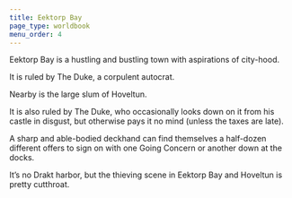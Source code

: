 ```yaml
---
title: Eektorp Bay
page_type: worldbook
menu_order: 4
---
```


Eektorp Bay is a hustling and bustling town with aspirations of city-hood.

It is ruled by The Duke, a corpulent autocrat.

Nearby is the large slum of Hoveltun.

It is also ruled by The Duke, who occasionally looks down on it from his castle in disgust, but otherwise pays it no mind (unless the taxes are late).

A sharp and able-bodied deckhand can find themselves a half-dozen different offers to sign on with one Going Concern or another down at the docks.

It’s no Drakt harbor, but the thieving scene in Eektorp Bay and Hoveltun is pretty cutthroat.
